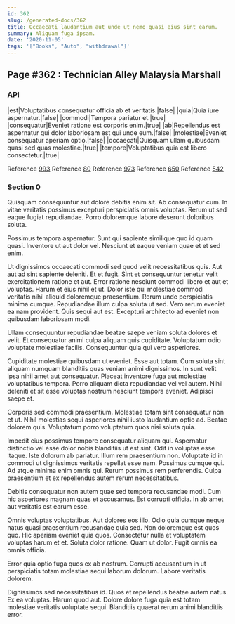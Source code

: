 ```yaml
---
id: 362
slug: /generated-docs/362
title: Occaecati laudantium aut unde ut nemo quasi eius sint earum.
summary: Aliquam fuga ipsam.
date: '2020-11-05'
tags: '["Books", "Auto", "withdrawal"]'
---
```

## Page #362 : Technician Alley Malaysia Marshall

### API

|est|Voluptatibus consequatur officia ab et veritatis.|false|
|quia|Quia iure aspernatur.|false|
|commodi|Tempora pariatur et.|true|
|consequatur|Eveniet ratione est corporis enim.|true|
|ab|Repellendus est aspernatur qui dolor laboriosam est qui unde eum.|false|
|molestiae|Eveniet consequatur aperiam optio.|false|
|occaecati|Quisquam ullam quibusdam quasi sed quas molestiae.|true|
|tempore|Voluptatibus quia est libero consectetur.|true|

Reference [993](/generated-docs/993)
Reference [80](/generated-docs/80)
Reference [973](/generated-docs/973)
Reference [650](/generated-docs/650)
Reference [542](/generated-docs/542)


### Section 0
Quisquam consequuntur aut dolore debitis enim sit. Ab consequatur cum. In vitae veritatis possimus excepturi perspiciatis omnis voluptas. Rerum ut sed eaque fugiat repudiandae. Porro doloremque labore deserunt doloribus soluta.
 Possimus tempora aspernatur. Sunt qui sapiente similique quo id quam quasi. Inventore ut aut dolor vel. Nesciunt et eaque veniam quae et et sed enim.
 Ut dignissimos occaecati commodi sed quod velit necessitatibus quis. Aut aut ad sint sapiente deleniti. Et et fugit. Sint et consequuntur tenetur velit exercitationem ratione et aut. Error ratione nesciunt commodi libero et aut et voluptas. Harum et eius nihil et ut.
Dolor iste qui molestiae commodi veritatis nihil aliquid doloremque praesentium. Rerum unde perspiciatis minima cumque. Repudiandae illum culpa soluta ut sed. Vero rerum eveniet ea nam provident. Quis sequi aut est. Excepturi architecto ad eveniet non quibusdam laboriosam modi.
 Ullam consequuntur repudiandae beatae saepe veniam soluta dolores et velit. Et consequatur animi culpa aliquam quis cupiditate. Voluptatum odio voluptate molestiae facilis. Consequuntur quia qui vero asperiores.
 Cupiditate molestiae quibusdam ut eveniet. Esse aut totam. Cum soluta sint aliquam numquam blanditiis quas veniam animi dignissimos.
In sunt velit ipsa nihil amet aut consequatur. Placeat inventore fuga aut molestiae voluptatibus tempora. Porro aliquam dicta repudiandae vel vel autem. Nihil deleniti et sit esse voluptas nostrum nesciunt tempora eveniet. Adipisci saepe et.
 Corporis sed commodi praesentium. Molestiae totam sint consequatur non et ut. Nihil molestias sequi asperiores nihil iusto laudantium optio ad. Beatae dolorem quis. Voluptatum porro voluptatum quos nisi soluta quia.
 Impedit eius possimus tempore consequatur aliquam qui. Aspernatur distinctio vel esse dolor nobis blanditiis ut est sint. Odit in voluptas esse itaque. Iste dolorum ab pariatur.
Illum rem praesentium non. Voluptate id in commodi ut dignissimos veritatis repellat esse nam. Possimus cumque qui. Ad atque minima enim omnis qui. Rerum possimus rem perferendis. Culpa praesentium et ex repellendus autem rerum necessitatibus.
 Debitis consequatur non autem quae sed tempora recusandae modi. Cum hic asperiores magnam quas et accusamus. Est corrupti officia. In ab amet aut veritatis est earum esse.
 Omnis voluptas voluptatibus. Aut dolores eos illo. Odio quia cumque neque natus quasi praesentium recusandae quia sed. Non doloremque est quos quo. Hic aperiam eveniet quia quos. Consectetur nulla et voluptatem voluptas harum et et.
Soluta dolor ratione. Quam ut dolor. Fugit omnis ea omnis officia.
 Error quia optio fuga quos ex ab nostrum. Corrupti accusantium in ut perspiciatis totam molestiae sequi laborum dolorum. Labore veritatis dolorem.
 Dignissimos sed necessitatibus id. Quos et repellendus beatae autem natus. Ex ea voluptas. Harum quod aut. Dolore dolore fuga quia est totam molestiae veritatis voluptate sequi. Blanditiis quaerat rerum animi blanditiis error.
